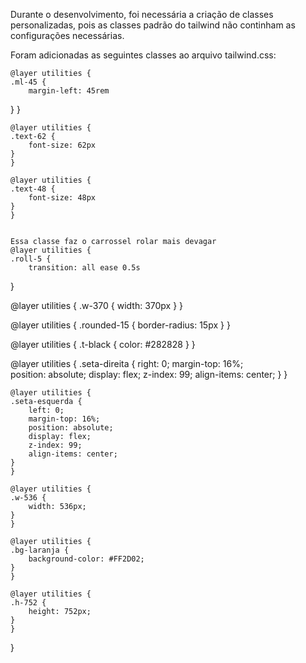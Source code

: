 Durante o desenvolvimento, foi necessária a criação de classes personalizadas, pois as classes padrão
do tailwind não continham as configurações necessárias.

Foram adicionadas as seguintes classes ao arquivo tailwind.css:

    @layer utilities {
    .ml-45 {
        margin-left: 45rem
  }
}

    @layer utilities {
    .text-62 {
        font-size: 62px
    }
    }

    @layer utilities {
    .text-48 {
        font-size: 48px
    }
    }

    
    Essa classe faz o carrossel rolar mais devagar
    @layer utilities {
    .roll-5 {
        transition: all ease 0.5s
  }

  @layer utilities {
  .w-370 {
    width: 370px
  }
}


@layer utilities {
  .rounded-15 {
    border-radius: 15px
  }
}

@layer utilities {
  .t-black {
    color: #282828
  }
}


@layer utilities {
  .seta-direita {
    right: 0;
    margin-top: 16%;    
    position: absolute;
    display: flex;
    z-index: 99;
    align-items: center;
  }
}

    @layer utilities {
    .seta-esquerda {
        left: 0;
        margin-top: 16%;     
        position: absolute;
        display: flex;
        z-index: 99;
        align-items: center;
    }
    }

    @layer utilities {
    .w-536 {
        width: 536px;
    }
    }

    @layer utilities {
    .bg-laranja {
        background-color: #FF2D02;
    }
    }

    @layer utilities {
    .h-752 {
        height: 752px;
    }
    }

}